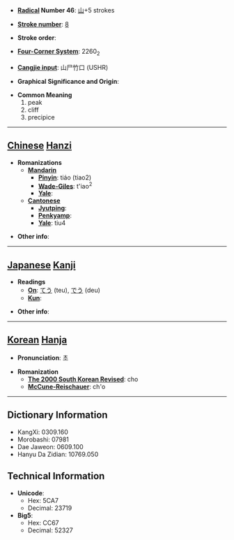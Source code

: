 * '''[[Wiktionary:Chinese radical index| Radical]] Number 46''': [[Wiktionary:Chinese radical index 山|山]]+5 strokes

* '''[[Wiktionary:Chinese total strokes index|Stroke number]]''': [[Wiktionary:Chinese total strokes index 8|8]]

* '''Stroke order''': 

* '''[[Wiktionary:Chinese four corner index|Four-Corner System]]''': 2260<sub>2</sub>

* '''[[Wiktionary:Chinese Cangjie index|Cangjie input]]''': 山尸竹口 (USHR)

* '''Graphical Significance and Origin''': 

* '''Common Meaning'''
*#peak
*# cliff
*# precipice


----

== [[Chinese]] [[Hanzi]] ==

* '''Romanizations'''
** '''[[Mandarin]]'''
*** '''[[Pinyin]]''': tiáo (tiao2)
*** '''[[Wade-Giles]]''': t'iao<sup>2</sup>
*** '''[[Yale]]''': 
** '''[[Cantonese]]'''
*** '''[[Jyutping]]''':
*** '''[[Penkyamp]]''': 
*** '''[[Yale]]''': tiu4

* '''Other info''': 

----

== [[Japanese]] [[Kanji]] ==

* '''Readings'''
** '''[[On]]''': [[てう]] (teu), [[でう]] (deu)
** '''[[Kun]]''': 

* '''Other info''':  

----

== [[Korean]] [[Hanja]] ==

* '''Pronunciation''': 초

* '''Romanization'''
** '''[[The 2000 South Korean Revised Romanization|The 2000 South Korean Revised]]''': cho
** '''[[McCune-Reischauer]]''': ch'o

----

== Dictionary Information ==

* KangXi: 0309.160
* Morobashi: 07981
* Dae Jaweon: 0609.100
* Hanyu Da Zidian: 10769.050

== Technical Information ==

* '''Unicode''':
** Hex: 5CA7
** Decimal: 23719
* '''Big5''':
** Hex: CC67
** Decimal: 52327